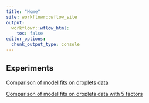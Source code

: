 ```yaml
---
title: "Home"
site: workflowr::wflow_site
output:
  workflowr::wflow_html:
    toc: false
editor_options:
  chunk_output_type: console
---
```


## Experiments
[Comparison of model fits on droplets data](droplets.html)

[Comparison of model fits on droplets data with 5 factors](droplets_five_factors.html)

